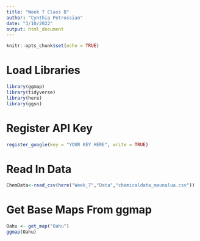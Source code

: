 ```yaml
---
title: "Week 7 Class B"
author: "Cynthia Petrossian"
date: "3/10/2022"
output: html_document
---
```


```r
knitr::opts_chunk$set(echo = TRUE)
```

# Load Libraries
```r
library(ggmap)
library(tidyverse)
library(here)
library(ggsn)
```

# Register API Key
```r
register_google(key = "YOUR KEY HERE", write = TRUE)
```

# Read In Data
```r
ChemData<-read_csv(here("Week_7","Data","chemicaldata_maunalua.csv"))
```

# Get Base Maps From ggmap
```r
Oahu <- get_map("Oahu")
ggmap(Oahu)
```

